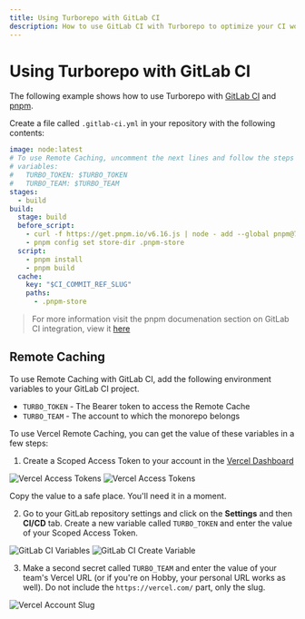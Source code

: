 ```yaml
---
title: Using Turborepo with GitLab CI
description: How to use GitLab CI with Turborepo to optimize your CI workflow
---
```


# Using Turborepo with GitLab CI

The following example shows how to use Turborepo with [GitLab CI](https://docs.gitlab.com/ee/ci/) and [pnpm](https://pnpm.io).

Create a file called `.gitlab-ci.yml` in your repository with the following contents:

```yaml
image: node:latest
# To use Remote Caching, uncomment the next lines and follow the steps below.
# variables:
#   TURBO_TOKEN: $TURBO_TOKEN
#   TURBO_TEAM: $TURBO_TEAM
stages:
  - build
build:
  stage: build
  before_script:
    - curl -f https://get.pnpm.io/v6.16.js | node - add --global pnpm@7.0.0-rc.9
    - pnpm config set store-dir .pnpm-store
  script:
    - pnpm install
    - pnpm build
  cache:
    key: "$CI_COMMIT_REF_SLUG"
    paths:
      - .pnpm-store
```

> For more information visit the pnpm documenation section on GitLab CI integration, view it [here](https://pnpm.io/continuous-integration#gitlab)

## Remote Caching

To use Remote Caching with GitLab CI, add the following environment variables to your GitLab CI project.

- `TURBO_TOKEN` - The Bearer token to access the Remote Cache
- `TURBO_TEAM` - The account to which the monorepo belongs

To use Vercel Remote Caching, you can get the value of these variables in a few steps:

1. Create a Scoped Access Token to your account in the [Vercel Dashboard](https://vercel.com/account/tokens)

![Vercel Access Tokens](/images/docs/vercel-tokens.png)
![Vercel Access Tokens](/images/docs/vercel-create-token.png)

Copy the value to a safe place. You'll need it in a moment.

2. Go to your GitLab repository settings and click on the **Settings** and then **CI/CD** tab. Create a new variable called `TURBO_TOKEN` and enter the value of your Scoped Access Token.

![GitLab CI Variables](/images/docs/gitlab-ci-variables.png)
![GitLab CI Create Variable](/images/docs/gitlab-ci-create-variable.png)

3. Make a second secret called `TURBO_TEAM` and enter the value of your team's Vercel URL (or if you're on Hobby, your personal URL works as well). Do not include the `https://vercel.com/` part, only the slug.

![Vercel Account Slug](/images/docs/vercel-slug.png)
